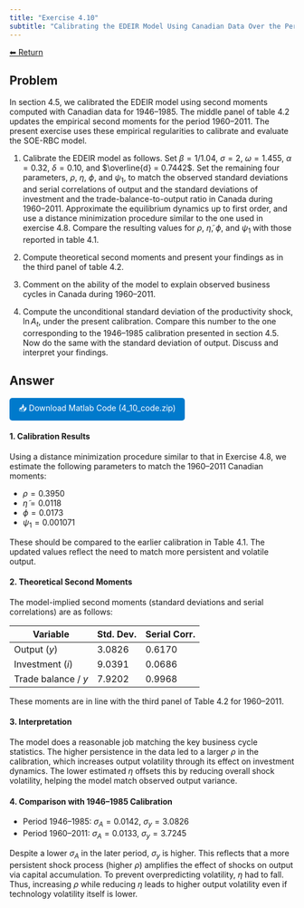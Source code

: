 ```yaml
---
title: "Exercise 4.10"
subtitle: "Calibrating the EDEIR Model Using Canadian Data Over the Period 1960–2011"
---
```

<a class="return-button" href="index.qmd">⬅ Return</a>

## Problem

In section 4.5, we calibrated the EDEIR model using second moments computed with Canadian data for 1946–1985. The middle panel of table 4.2 updates the empirical second moments for the period 1960–2011. The present exercise uses these empirical regularities to calibrate and evaluate the SOE-RBC model.

1. Calibrate the EDEIR model as follows. Set $\beta = 1/1.04$, $\sigma = 2$, $\omega = 1.455$, $\alpha = 0.32$, $\delta = 0.10$, and $\overline{d} = 0.7442$. Set the remaining four parameters, $\rho$, $\eta$, $\phi$, and $\psi_1$, to match the observed standard deviations and serial correlations of output and the standard deviations of investment and the trade-balance-to-output ratio in Canada during 1960–2011. Approximate the equilibrium dynamics up to first order, and use a distance minimization procedure similar to the one used in exercise 4.8. Compare the resulting values for $\rho$, $\tilde{\eta}$, $\phi$, and $\psi_1$ with those reported in table 4.1.

2. Compute theoretical second moments and present your findings as in the third panel of table 4.2.

3. Comment on the ability of the model to explain observed business cycles in Canada during 1960–2011.

4. Compute the unconditional standard deviation of the productivity shock, $\ln A_t$, under the present calibration. Compare this number to the one corresponding to the 1946–1985 calibration presented in section 4.5. Now do the same with the standard deviation of output. Discuss and interpret your findings.


## Answer

<a href="code/4_10_code.zip" download style="display:inline-block;padding:8px 16px;background:#007acc;color:white;text-decoration:none;border-radius:5px;">
📥 Download Matlab Code (4_10_code.zip)
</a>

#### 1. Calibration Results

Using a distance minimization procedure similar to that in Exercise 4.8, we estimate the following parameters to match the 1960–2011 Canadian moments:

- $\rho = 0.3950$
- $\tilde{\eta} = 0.0118$
- $\phi = 0.0173$
- $\psi_1 = 0.001071$

These should be compared to the earlier calibration in Table 4.1. The updated values reflect the need to match more persistent and volatile output.

#### 2. Theoretical Second Moments

The model-implied second moments (standard deviations and serial correlations) are as follows:

| Variable            | Std. Dev. | Serial Corr. |
|---------------------|-----------|--------------|
| Output ($y$)        | 3.0826    | 0.6170       |
| Investment ($i$)    | 9.0391    | 0.0686       |
| Trade balance / $y$ | 7.9202    | 0.9968       |

These moments are in line with the third panel of Table 4.2 for 1960–2011.

#### 3. Interpretation

The model does a reasonable job matching the key business cycle statistics. The higher persistence in the data led to a larger $\rho$ in the calibration, which increases output volatility through its effect on investment dynamics. The lower estimated $\eta$ offsets this by reducing overall shock volatility, helping the model match observed output variance.

#### 4. Comparison with 1946–1985 Calibration

- Period 1946–1985: $\sigma_A = 0.0142$, $\sigma_y = 3.0826$
- Period 1960–2011: $\sigma_A = 0.0133$, $\sigma_y = 3.7245$

Despite a lower $\sigma_A$ in the later period, $\sigma_y$ is higher. This reflects that a more persistent shock process (higher $\rho$) amplifies the effect of shocks on output via capital accumulation. To prevent overpredicting volatility, $\eta$ had to fall. Thus, increasing $\rho$ while reducing $\eta$ leads to higher output volatility even if technology volatility itself is lower.